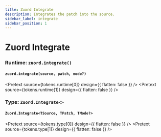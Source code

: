 ```yaml
---
title: Zuord Integrate
description: Integrates the patch into the source.
sidebar_label: integrate
sidebar_position: 1
---
```



# Zuord Integrate

### Runtime: ```zuord.integrate()```

#### ```zuord.integrate(source, patch, mode?)```

<Pretext source={tokens.runtime[0]} design={{ flatten: false }} />
<Pretext source={tokens.runtime[1]} design={{ flatten: false }} />


### Type: ```Zuord.Integrate<>```

#### ```Zuord.Integrate<TSource, TPatch, TMode?>```

<Pretext source={tokens.type[0]} design={{ flatten: false }} />
<Pretext source={tokens.type[1]} design={{ flatten: false }} />
